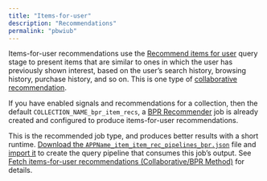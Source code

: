 ```yaml
---
title: "Items-for-user"
description: "Recommendations"
permalink: "pbwiub"
---
```


Items-for-user recommendations use the [Recommend items for user](/managed-fusion/5.9/e8ayom/recommend-items-for-user-stage) query stage to present items that are similar to ones in which the user has previously shown interest, based on the user’s search history, browsing history, purchase history, and so on. This is one type of [collaborative recommendation](/managed-fusion/5.9/l0emoh/methods#content-based-vs-collaborative).

If you have enabled signals and recommendations for a collection, then the default `COLLECTION_NAME_bpr_item_recs`, a [BPR Recommender](/managed-fusion/5.9/ec8fkn/bpr-recommender-jobs) job is already created and configured to produce items-for-user recommendations.

This is the recommended job type, and produces better results with a short runtime. [Download the `APPName_item_item_rec_pipelines_bpr.json`](/assets/attachments/pipelines/APPName_item_item_rec_pipelines_bpr.json) file and [import it](/how-to/o0svh6/migrate-managed-fusion-objects#import-objects-into-an-app) to create the query pipeline that consumes this job’s output. See [Fetch items-for-user recommendations (Collaborative/BPR Method)](/how-to/3298/fetch-items-for-user-recommendations-collaborative-bpr-method) for details.